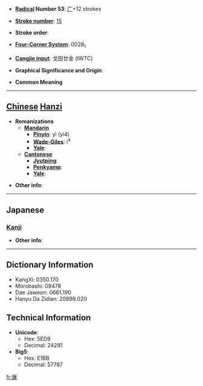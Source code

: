 * '''[[Wiktionary:Chinese radical index| Radical]] Number 53''': [[Wiktionary:Chinese radical index 广|广]]+12 strokes

* '''[[Wiktionary:Chinese total strokes index|Stroke number]]''': [[Wiktionary:Chinese total strokes index 15|15]]

* '''Stroke order''': 

* '''[[Wiktionary:Chinese four corner index|Four-Corner System]]''': 0028<sub>1</sub>

* '''[[Wiktionary:Chinese Cangjie index|Cangjie input]]''': 戈田廿金 (IWTC)

* '''Graphical Significance and Origin''': 

* '''Common Meaning'''

----

== [[Chinese]] [[Hanzi]] ==

* '''Romanizations'''
** '''[[Mandarin]]'''
*** '''[[Pinyin]]''': yì (yi4)
*** '''[[Wade-Giles]]''': i<sup>4</sup>
*** '''[[Yale]]''': 
** '''[[Cantonese]]'''
*** '''[[Jyutping]]''':
*** '''[[Penkyamp]]''': 
*** '''[[Yale]]''': 

* '''Other info''': 

----

==Japanese==
===[[Kanji]]===
{{kanji|on readings=[[よく]] (yoku), [[よき]] (yoki), [[い]] (i)|kun readings=[[てんまく]] (temmaku), [[つつしむ]] (tsutsushimu), [[ひさし]] (hisashi)}}

* '''Other info''':  

----

== Dictionary Information ==

* KangXi: 0350.170
* Morobashi: 09478
* Dae Jaweon: 0661.190
* Hanyu Da Zidian: 20899.020

== Technical Information ==

* '''Unicode''':
** Hex: 5ED9
** Decimal: 24281
* '''Big5''':
** Hex: E1BB
** Decimal: 57787

[[fr:廙]]